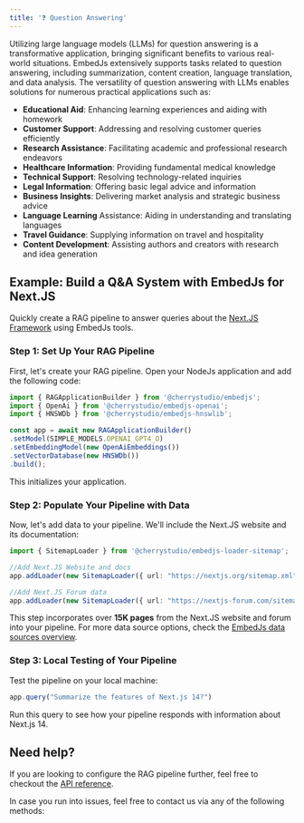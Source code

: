 ---
title: '❓ Question Answering'
---

Utilizing large language models (LLMs) for question answering is a transformative application, bringing significant benefits to various real-world situations. EmbedJs extensively supports tasks related to question answering, including summarization, content creation, language translation, and data analysis. The versatility of question answering with LLMs enables solutions for numerous practical applications such as:

- **Educational Aid**: Enhancing learning experiences and aiding with homework
- **Customer Support**: Addressing and resolving customer queries efficiently
- **Research Assistance**: Facilitating academic and professional research endeavors
- **Healthcare Information**: Providing fundamental medical knowledge
- **Technical Support**: Resolving technology-related inquiries
- **Legal Information**: Offering basic legal advice and information
- **Business Insights**: Delivering market analysis and strategic business advice
- **Language Learning** Assistance: Aiding in understanding and translating languages
- **Travel Guidance**: Supplying information on travel and hospitality
- **Content Development**: Assisting authors and creators with research and idea generation

## Example: Build a Q&A System with EmbedJs for Next.JS

Quickly create a RAG pipeline to answer queries about the [Next.JS Framework](https://nextjs.org/) using EmbedJs tools.

### Step 1: Set Up Your RAG Pipeline

First, let's create your RAG pipeline. Open your NodeJs application and add the following code:

```ts Create pipeline
import { RAGApplicationBuilder } from '@cherrystudio/embedjs';
import { OpenAi } from '@cherrystudio/embedjs-openai';
import { HNSWDb } from '@cherrystudio/embedjs-hnswlib';

const app = await new RAGApplicationBuilder()
.setModel(SIMPLE_MODELS.OPENAI_GPT4_O)
.setEmbeddingModel(new OpenAiEmbeddings())
.setVectorDatabase(new HNSWDb())
.build();
```

This initializes your application.

### Step 2: Populate Your Pipeline with Data

Now, let's add data to your pipeline. We'll include the Next.JS website and its documentation:

```ts Ingest data sources
import { SitemapLoader } from '@cherrystudio/embedjs-loader-sitemap';

//Add Next.JS Website and docs
app.addLoader(new SitemapLoader({ url: "https://nextjs.org/sitemap.xml" }))

//Add Next.JS Forum data
app.addLoader(new SitemapLoader({ url: "https://nextjs-forum.com/sitemap.xml" }))
```

This step incorporates over **15K pages** from the Next.JS website and forum into your pipeline. For more data source options, check the [EmbedJs data sources overview](/components/data-sources/overview).

### Step 3: Local Testing of Your Pipeline

Test the pipeline on your local machine:

```ts Query App
app.query("Summarize the features of Next.js 14?")
```

Run this query to see how your pipeline responds with information about Next.js 14.

## Need help?

If you are looking to configure the RAG pipeline further, feel free to checkout the [API reference](/api-reference/pipeline/query).

In case you run into issues, feel free to contact us via any of the following methods:

<Snippet file="get-help.mdx" />
